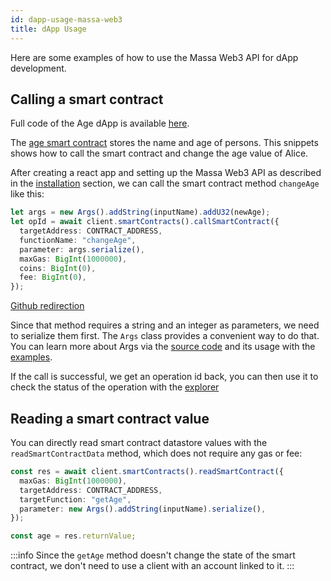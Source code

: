 ```yaml
---
id: dapp-usage-massa-web3
title: dApp Usage
---
```


Here are some examples of how to use the Massa Web3 API for dApp development.

## Calling a smart contract

Full code of the Age dApp is available [here](https://github.com/massalabs/massa-sc-examples/tree/main/age).

The [age smart contract](https://github.com/massalabs/massa-sc-examples/blob/main/age/contracts/assembly/contracts/main.ts) stores the name and age of persons.
This snippets shows how to call the smart contract and change the age value of Alice.

After creating a react app and setting up the Massa Web3 API as described in the
[installation](/docs/build/massa-web3#installation) section, we can call the smart contract method `changeAge` like this:

```typescript
let args = new Args().addString(inputName).addU32(newAge);
let opId = await client.smartContracts().callSmartContract({
  targetAddress: CONTRACT_ADDRESS,
  functionName: "changeAge",
  parameter: args.serialize(),
  maxGas: BigInt(1000000),
  coins: BigInt(0),
  fee: BigInt(0),
});
```

[Github redirection](https://github.com/massalabs/massa-sc-examples/blob/1a0f4db090ac0516d9edae5ae839422747edfae9/age/front/react/src/App.tsx#L74)

Since that method requires a string and an integer as parameters, we need to serialize them first. The `Args` class
provides a convenient way to do that. You can learn more about Args via the [source code](https://github.com/massalabs/massa-web3/blob/3dbfe0e60fb397af4c4502ea0031ee5ae1f2aba6/packages/web3-utils/src/arguments.ts#L68)
and its usage with the [examples](https://github.com/massalabs/massa-sc-examples/).

If the call is successful, we get an operation id back, you can then use it to check the status of the operation with the [explorer](https://buildnet.massa.net/#explorer)

## Reading a smart contract value

You can directly read smart contract datastore values
with the `readSmartContractData` method, which does not require any gas or fee:

```typescript
const res = await client.smartContracts().readSmartContract({
  maxGas: BigInt(1000000),
  targetAddress: CONTRACT_ADDRESS,
  targetFunction: "getAge",
  parameter: new Args().addString(inputName).serialize(),
});

const age = res.returnValue;
```

:::info
Since the `getAge` method doesn't change the state of the smart contract, we don't need to use a client with an account linked to it.
:::
